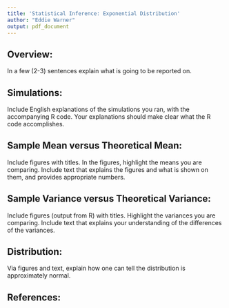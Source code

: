 ```yaml
---
title: 'Statistical Inference: Exponential Distribution'
author: "Eddie Warner"
output: pdf_document
---
```


## Overview: 

In a few (2-3) sentences explain what is going to be reported on.

## Simulations: 

Include English explanations of the simulations you ran, with the accompanying R code. Your explanations should make clear what the R code accomplishes.


## Sample Mean versus Theoretical Mean: 

Include figures with titles. In the figures, highlight the means you are comparing. Include text that explains the figures and what is shown on them, and provides appropriate numbers.


## Sample Variance versus Theoretical Variance: 

Include figures (output from R) with titles. Highlight the variances you are comparing. Include text that explains your understanding of the differences of the variances.

## Distribution: 

Via figures and text, explain how one can tell the distribution is approximately normal.

## References:
